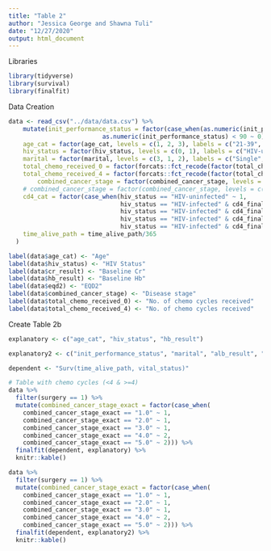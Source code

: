 ```yaml
---
title: "Table 2"
author: "Jessica George and Shawna Tuli"
date: "12/27/2020"
output: html_document
---
```


Libraries
```r
library(tidyverse)
library(survival)
library(finalfit)
```

Data Creation
```r
data <- read_csv("../data/data.csv") %>% 
    mutate(init_performance_status = factor(case_when(as.numeric(init_performance_status) >= 90 ~ 1,
                          as.numeric(init_performance_status) < 90 ~ 0), levels = c(1, 0), labels = c(">=90", "<90")),
    age_cat = factor(age_cat, levels = c(1, 2, 3), labels = c("21-39", "40-59", ">60")),
    hiv_status = factor(hiv_status, levels = c(0, 1), labels = c("HIV-uninfected", "HIV-infected")),
    marital = factor(marital, levels = c(3, 1, 2), labels = c("Single", "Married/partnered", "Divorced/widowed")),
    total_chemo_received_0 = factor(forcats::fct_recode(factor(total_chemo_received), "0" = "0", "1" = "1", "1" = "2", "1" = "3", "1" = "4", "1" = "5", "1" = "6", "1" = "7"), labels = c("0", ">0")),
    total_chemo_received_4 = factor(forcats::fct_recode(factor(total_chemo_received), "0" = "0", "0" = "1", "0" = "2", "0" = "3", "1" = "4", "1" = "5", "1" = "6", "1" = "7"), labels = c("<4", ">=4")),
        combined_cancer_stage = factor(combined_cancer_stage, levels = c(0, 1, 2, 3, 4), labels = c("I (IB1*, IB2)", "I (IB1*, IB2)", "II (IIA, IIB)", "III (IIIA, IIIB)", "IV")),
    # combined_cancer_stage = factor(combined_cancer_stage, levels = c(1, 2, 3, 4), labels = c("I (IB1*, IB2)", "II (IIA, IIB)", "III (IIIA, IIIB)", "IV")),
    cd4_cat = factor(case_when(hiv_status == "HIV-uninfected" ~ 1,
                               hiv_status == "HIV-infected" & cd4_final >= 500 ~ 2, 
                               hiv_status == "HIV-infected" & cd4_final >= 350 & cd4_final < 500 ~ 3,
                               hiv_status == "HIV-infected" & cd4_final >= 200 & cd4_final < 350 ~ 4,
                               hiv_status == "HIV-infected" & cd4_final < 200 ~ 5), levels = c(1,2,3,4)),
    time_alive_path = time_alive_path/365
  )

label(data$age_cat) <- "Age"
label(data$hiv_status) <- "HIV Status"
label(data$cr_result) <- "Baseline Cr"
label(data$hb_result) <- "Baseline Hb"
label(data$eqd2) <- "EQD2"
label(data$combined_cancer_stage) <- "Disease stage"
label(data$total_chemo_received_0) <- "No. of chemo cycles received"
label(data$total_chemo_received_4) <- "No. of chemo cycles received"
```

Create Table 2b
```r
explanatory <- c("age_cat", "hiv_status", "hb_result")

explanatory2 <- c("init_performance_status", "marital", "alb_result", "distance", "age_cat", "hiv_status", "hb_result")

dependent <- "Surv(time_alive_path, vital_status)"

# Table with chemo cycles (<4 & >=4)
data %>%
  filter(surgery == 1) %>%
  mutate(combined_cancer_stage_exact = factor(case_when(
    combined_cancer_stage_exact == "1.0" ~ 1,
    combined_cancer_stage_exact == "2.0" ~ 1,
    combined_cancer_stage_exact == "3.0" ~ 1,
    combined_cancer_stage_exact == "4.0" ~ 2,
    combined_cancer_stage_exact == "5.0" ~ 2))) %>%
  finalfit(dependent, explanatory) %>%
  knitr::kable()

data %>%
  filter(surgery == 1) %>%
  mutate(combined_cancer_stage_exact = factor(case_when(
    combined_cancer_stage_exact == "1.0" ~ 1,
    combined_cancer_stage_exact == "2.0" ~ 1,
    combined_cancer_stage_exact == "3.0" ~ 1,
    combined_cancer_stage_exact == "4.0" ~ 2,
    combined_cancer_stage_exact == "5.0" ~ 2))) %>%
  finalfit(dependent, explanatory2) %>%
  knitr::kable()

```
